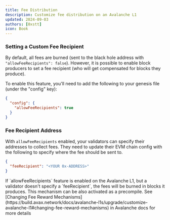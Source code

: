 ```yaml
---
title: Fee Distribution
description: Customize fee distribution on an Avalanche L1
updated: 2024-09-03
authors: [0xstt]
icon: Book
---
```


### Setting a Custom Fee Recipient​

By default, all fees are burned (sent to the black hole address with `"allowFeeRecipients": false`). However, it is possible to enable block producers to set a fee recipient (who will get compensated for blocks they produce).

To enable this feature, you'll need to add the following to your genesis file (under the "config" key):

```json
{
  "config": {
    "allowFeeRecipients": true
  }
}
```

### Fee Recipient Address​
With `allowFeeRecipients` enabled, your validators can specify their addresses to collect fees. They need to update their EVM chain config with the following to specify where the fee should be sent to.

```json
{
  "feeRecipient": "<YOUR 0x-ADDRESS>"
}
```
<Callout>
If `allowFeeRecipients` feature is enabled on the Avalanche L1, but a validator doesn't specify a `feeRecipient`, the fees will be burned in blocks it produces.
</Callout>
This mechanism can be also activated as a precompile. See [Changing Fee Reward Mechanisms](https://build.avax.network/docs/avalanche-l1s/upgrade/customize-avalanche-l1#changing-fee-reward-mechanisms) in Avalanche docs for more details
